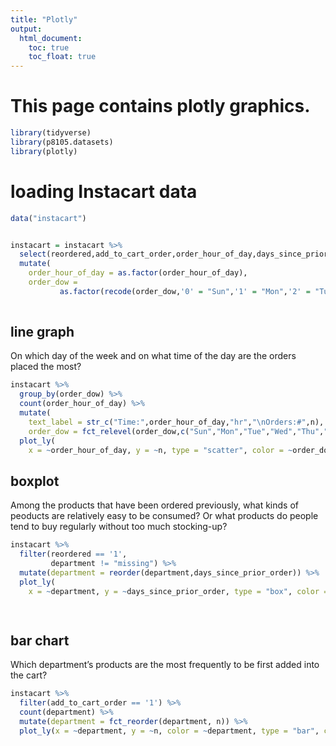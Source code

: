 ```yaml
---
title: "Plotly"
output: 
  html_document:
    toc: true
    toc_float: true
---
```


# This page contains plotly graphics.

```r
library(tidyverse)
library(p8105.datasets)
library(plotly)
```

# loading Instacart data

```r
data("instacart")


instacart = instacart %>% 
  select(reordered,add_to_cart_order,order_hour_of_day,days_since_prior_order,product_name,order_dow,aisle,department) %>%
  mutate(
    order_hour_of_day = as.factor(order_hour_of_day),
    order_dow = 
           as.factor(recode(order_dow,'0' = "Sun",'1' = "Mon",'2' = "Tue",'3' = "Wed",'4' = "Thu",'5' = "Fri",'6' = "Sat")))
  
```


## line graph

On which day of the week and on what time of the day are the orders placed the most?

```r
instacart %>%
  group_by(order_dow) %>%
  count(order_hour_of_day) %>%
  mutate(
    text_label = str_c("Time:",order_hour_of_day,"hr","\nOrders:#",n),
    order_dow = fct_relevel(order_dow,c("Sun","Mon","Tue","Wed","Thu","Fri","Sat"))) %>%
  plot_ly(
    x = ~order_hour_of_day, y = ~n, type = "scatter", color = ~order_dow, mode = "lines",text = ~text_label,alpha = 0.5)
```


## boxplot

Among the products that have been ordered previously, what kinds of peoducts are relatively easy to be consumed? Or what products do people tend to buy regularly without too much stocking-up?

```r

instacart %>%
  filter(reordered == '1',
         department != "missing") %>%
  mutate(department = reorder(department,days_since_prior_order)) %>%
  plot_ly(
    x = ~department, y = ~days_since_prior_order, type = "box", color = "viridis", alpha = 0.5)

  
```

## bar chart

Which department's products are the most frequently to be first added into the cart?

```r
instacart %>%
  filter(add_to_cart_order == '1') %>%
  count(department) %>%
  mutate(department = fct_reorder(department, n)) %>% 
  plot_ly(x = ~department, y = ~n, color = ~department, type = "bar", colors = "viridis")
```

